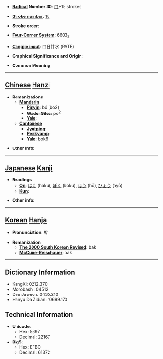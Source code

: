 * '''[[Wiktionary:Chinese radical index| Radical]] Number 30''': [[Wiktionary:Chinese radical index 口|口]]+15 strokes

* '''[[Wiktionary:Chinese total strokes index|Stroke number]]''': [[Wiktionary:Chinese total strokes index 18|18]]

* '''Stroke order''': 

* '''[[Wiktionary:Chinese four corner index|Four-Corner System]]''': 6603<sub>2</sub>

* '''[[Wiktionary:Chinese Cangjie index|Cangjie input]]''': 口日廿水 (RATE)

* '''Graphical Significance and Origin''': 

* '''Common Meaning'''

----

== [[Chinese]] [[Hanzi]] ==

* '''Romanizations'''
** '''[[Mandarin]]'''
*** '''[[Pinyin]]''': bó (bo2)
*** '''[[Wade-Giles]]''': po<sup>2</sup>
*** '''[[Yale]]''': 
** '''[[Cantonese]]'''
*** '''[[Jyutping]]''':
*** '''[[Penkyamp]]''': 
*** '''[[Yale]]''': bok6

* '''Other info''': 

----

== [[Japanese]] [[Kanji]] ==

* '''Readings'''
** '''[[On]]''': [[はく]] (haku), [[ぼく]] (boku), [[ほう]] (hō), [[ひょう]] (hyō)
** '''[[Kun]]''': 

* '''Other info''':  

----

== [[Korean]] [[Hanja]] ==

* '''Pronunciation''': 박

* '''Romanization'''
** '''[[The 2000 South Korean Revised Romanization|The 2000 South Korean Revised]]''': bak
** '''[[McCune-Reischauer]]''': pak

----

== Dictionary Information ==

* KangXi: 0212.370
* Morobashi: 04512
* Dae Jaweon: 0435.210
* Hanyu Da Zidian: 10699.170

== Technical Information ==

* '''Unicode''':
** Hex: 5697
** Decimal: 22167
* '''Big5''':
** Hex: EFBC
** Decimal: 61372